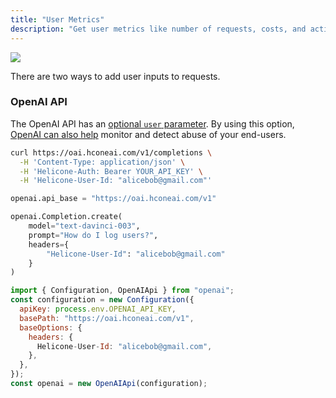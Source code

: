 ```yaml
---
title: "User Metrics"
description: "Get user metrics like number of requests, costs, and activity"
---
```


![](/images/users.png)

There are two ways to add user inputs to requests.

### OpenAI API

The OpenAI API has an [optional `user` parameter](https://platform.openai.com/docs/api-reference/completions/create#completions/create-user). By using this option, [OpenAI can also help](https://platform.openai.com/docs/guides/safety-best-practices/end-user-ids) monitor and detect abuse of your end-users.

<CodeGroup>

```bash Curl
curl https://oai.hconeai.com/v1/completions \
  -H 'Content-Type: application/json' \
  -H 'Helicone-Auth: Bearer YOUR_API_KEY' \
  -H 'Helicone-User-Id: "alicebob@gmail.com"'
```

```python Python
openai.api_base = "https://oai.hconeai.com/v1"

openai.Completion.create(
    model="text-davinci-003",
    prompt="How do I log users?",
    headers={
        "Helicone-User-Id": "alicebob@gmail.com"
    }
)
```

```js Node.js
import { Configuration, OpenAIApi } from "openai";
const configuration = new Configuration({
  apiKey: process.env.OPENAI_API_KEY,
  basePath: "https://oai.hconeai.com/v1",
  baseOptions: {
    headers: {
      Helicone-User-Id: "alicebob@gmail.com",
    },
  },
});
const openai = new OpenAIApi(configuration);
```

</CodeGroup>
